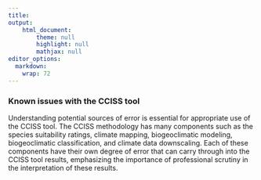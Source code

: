 ```yaml
---
title: 
output: 
    html_document:
        theme: null
        highlight: null
        mathjax: null
editor_options: 
  markdown: 
    wrap: 72
---
```


### Known issues with the CCISS tool

Understanding potential sources of error is essential for appropriate
use of the CCISS tool. The CCISS methodology has many components such as
the species suitability ratings, climate mapping, biogeoclimatic
modeling, biogeoclimatic classification, and climate data downscaling.
Each of these components have their own degree of error that can carry
through into the CCISS tool results, emphasizing the importance of
professional scrutiny in the interpretation of these results.
